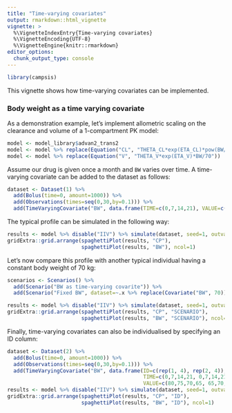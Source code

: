 ```yaml
---
title: "Time-varying covariates"
output: rmarkdown::html_vignette
vignette: >
  %\VignetteIndexEntry{Time-varying covariates}
  %\VignetteEncoding{UTF-8}
  %\VignetteEngine{knitr::rmarkdown}
editor_options: 
  chunk_output_type: console
---
```


```r
library(campsis)
```

This vignette shows how time-varying covariates can be implemented.

### Body weight as a time varying covariate

As a demonstration example, let's implement allometric scaling on the clearance and volume of a 1-compartment PK model:

```r
model <- model_library$advan2_trans2
model <- model %>% replace(Equation("CL", "THETA_CL*exp(ETA_CL)*pow(BW/70, 0.75)"))
model <- model %>% replace(Equation("V", "THETA_V*exp(ETA_V)*BW/70"))
```

Assume our drug is given once a month and `BW` varies over time. A time-varying covariate can be added to the dataset as follows:

```r
dataset <- Dataset(1) %>%
  add(Bolus(time=0, amount=1000)) %>%
  add(Observations(times=seq(0,30,by=0.1))) %>%
  add(TimeVaryingCovariate("BW", data.frame(TIME=c(0,7,14,21), VALUE=c(80,75,70,65))))
```

The typical profile can be simulated in the following way:

```r
results <- model %>% disable("IIV") %>% simulate(dataset, seed=1, outvars="BW")
gridExtra::grid.arrange(spaghettiPlot(results, "CP"),
                        spaghettiPlot(results, "BW"), ncol=1)
```

Let's now compare this profile with another typical individual having a constant body weight of 70 kg:

```r
scenarios <- Scenarios() %>%
  add(Scenario("BW as time-varying covarite")) %>%
  add(Scenario("Fixed BW", dataset=~.x %>% replace(Covariate("BW", 70))))

results <- model %>% disable("IIV") %>% simulate(dataset, seed=1, outvars="BW", scenarios=scenarios)
gridExtra::grid.arrange(spaghettiPlot(results, "CP", "SCENARIO"),
                        spaghettiPlot(results, "BW", "SCENARIO"), ncol=1)
```

Finally, time-varying covariates can also be individualised by specifying an ID column:

```r
dataset <- Dataset(2) %>%
  add(Bolus(time=0, amount=1000)) %>%
  add(Observations(times=seq(0,30,by=0.1))) %>%
  add(TimeVaryingCovariate("BW", data.frame(ID=c(rep(1, 4), rep(2, 4)),
                                            TIME=c(0,7,14,21, 0,7,14,21),
                                            VALUE=c(80,75,70,65, 65,70,75,80))))
results <- model %>% disable("IIV") %>% simulate(dataset, seed=1, outvars="BW")
gridExtra::grid.arrange(spaghettiPlot(results, "CP", "ID"),
                        spaghettiPlot(results, "BW", "ID"), ncol=1)
```